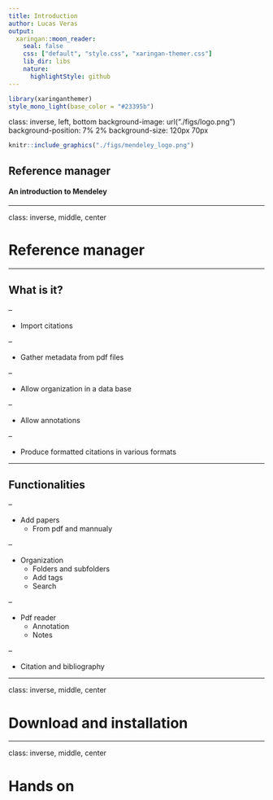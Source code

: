 ```yaml
---
title: Introduction
author: Lucas Veras
output:
  xaringan::moon_reader:
    seal: false
    css: ["default", "style.css", "xaringan-themer.css"]
    lib_dir: libs
    nature:
      highlightStyle: github
---
```


```r
library(xaringanthemer)
style_mono_light(base_color = "#23395b")
```

class: inverse, left, bottom
background-image: url("./figs/logo.png")
background-position: 7% 2%
background-size: 120px 70px


```r
knitr::include_graphics("./figs/mendeley_logo.png")
```

## Reference manager

#### An introduction to Mendeley

---

class: inverse, middle, center

# Reference manager

---

## What is it?

--

* Import citations

--

* Gather metadata from pdf files

--

* Allow organization in a data base

--

* Allow annotations

--

* Produce formatted citations in various formats

---

## Functionalities

--

* Add papers
  * From pdf and mannualy

--

* Organization
  * Folders and subfolders
  * Add tags
  * Search

--

* Pdf reader
  * Annotation
  * Notes

--

* Citation and bibliography

---

class: inverse, middle, center

# Download and installation

---

class: inverse, middle, center

# Hands on
